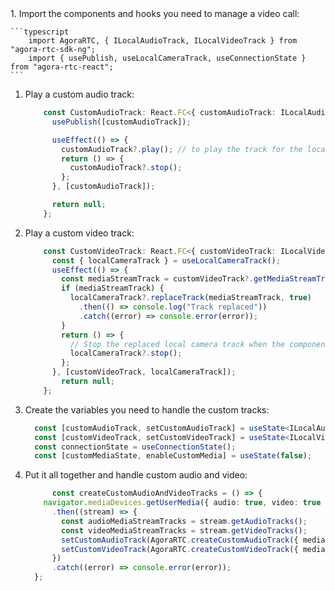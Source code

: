 <PlatformWrapper platform="react-js">
1. Import the components and hooks you need to manage a video call:

    ```typescript
        import AgoraRTC, { ILocalAudioTrack, ILocalVideoTrack } from "agora-rtc-sdk-ng";
        import { usePublish, useLocalCameraTrack, useConnectionState } from "agora-rtc-react";
    ```

1. Play a custom audio track:
    ```typescript
        const CustomAudioTrack: React.FC<{ customAudioTrack: ILocalAudioTrack | null }> = ({ customAudioTrack }) => {
          usePublish([customAudioTrack]);

          useEffect(() => {
            customAudioTrack?.play(); // to play the track for the local user
            return () => {
              customAudioTrack?.stop();
            };
          }, [customAudioTrack]);

          return null;
        };
    ```

1. Play a custom video track:
    ```typescript
        const CustomVideoTrack: React.FC<{ customVideoTrack: ILocalVideoTrack | null }> = ({ customVideoTrack }) => {
          const { localCameraTrack } = useLocalCameraTrack();
          useEffect(() => {
            const mediaStreamTrack = customVideoTrack?.getMediaStreamTrack();
            if (mediaStreamTrack) {
              localCameraTrack?.replaceTrack(mediaStreamTrack, true)
                .then(() => console.log("Track replaced"))
                .catch((error) => console.error(error));
            }
            return () => {
              // Stop the replaced local camera track when the component unmounts
              localCameraTrack?.stop();
            };
          }, [customVideoTrack, localCameraTrack]);
            return null;
        };
    ```

1. Create the variables you need to handle the custom tracks:

    ```ts
      const [customAudioTrack, setCustomAudioTrack] = useState<ILocalAudioTrack | null>(null);
      const [customVideoTrack, setCustomVideoTrack] = useState<ILocalVideoTrack | null>(null);
      const connectionState = useConnectionState();
      const [customMediaState, enableCustomMedia] = useState(false);
    ```

1. Put it all together and handle custom audio and video:

    ```ts
          const createCustomAudioAndVideoTracks = () => {
        navigator.mediaDevices.getUserMedia({ audio: true, video: true })
          .then((stream) => {
            const audioMediaStreamTracks = stream.getAudioTracks();
            const videoMediaStreamTracks = stream.getVideoTracks();
            setCustomAudioTrack(AgoraRTC.createCustomAudioTrack({ mediaStreamTrack: audioMediaStreamTracks[0] }));
            setCustomVideoTrack(AgoraRTC.createCustomVideoTrack({ mediaStreamTrack: videoMediaStreamTracks[0] }));
          })
          .catch((error) => console.error(error));
      };

    ```



</PlatformWrapper>
